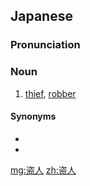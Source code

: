 ==Japanese==
{{ja-kanjitab|ぬす|ひと|k2=びと|yomi=k}}

===Pronunciation===
{{ja-pron|ぬすびと|y=k}}

===Noun===
{{ja-noun|ぬすびと}}

# [[thief]], [[robber]]

====Synonyms====
* {{ja-r|強盗|ごうとう}}
* {{ja-r|盗賊|とうぞく}}

[[mg:盗人]]
[[zh:盗人]]